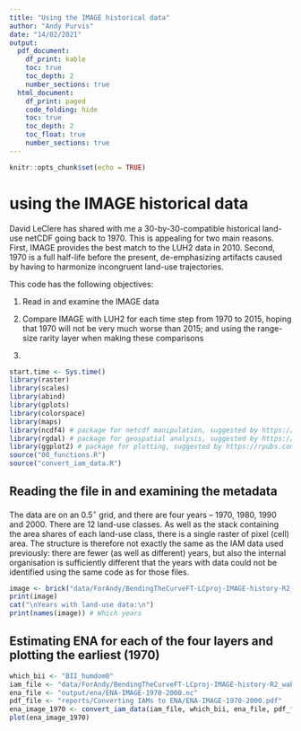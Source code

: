 ```yaml
---
title: "Using the IMAGE historical data"
author: "Andy Purvis"
date: "14/02/2021"
output:
  pdf_document:
    df_print: kable
    toc: true
    toc_depth: 2
    number_sections: true
  html_document: 
    df_print: paged
    code_folding: hide
    toc: true
    toc_depth: 2
    toc_float: true
    number_sections: true
---
```


```r
knitr::opts_chunk$set(echo = TRUE)
```

# using the IMAGE historical data

David LeClere has shared with me a 30-by-30-compatible historical land-use netCDF going back to 1970. This is appealing for two main reasons. First, IMAGE provides the best match to the LUH2 data in 2010. Second, 1970 is a full half-life before the present, de-emphasizing artifacts caused by having to harmonize incongruent land-use trajectories.

This code has the following objectives:

1. Read in and examine the IMAGE data

2. Compare IMAGE with LUH2 for each time step from 1970 to 2015, hoping that 1970 will not be very much worse than 2015; and using the range-size rarity layer when making these comparisons

3. 
```r
start.time <- Sys.time()
library(raster)
library(scales)
library(abind)
library(gplots)
library(colorspace)
library(maps)
library(ncdf4) # package for netcdf manipulation, suggested by https://rpubs.com/boyerag/297592
library(rgdal) # package for geospatial analysis, suggested by https://rpubs.com/boyerag/297592
library(ggplot2) # package for plotting, suggested by https://rpubs.com/boyerag/297592
source("00_functions.R")
source("convert_iam_data.R")
```

## Reading the file in and examining the metadata
The data are on an 0.5$^\circ$ grid, and there are four years -- 1970, 1980, 1990 and 2000. There are 12 land-use classes. As well as the stack containing the area shares of each land-use class, there is a single raster of pixel (cell) area. The structure is therefore not exactly the same as the IAM data used previously: there are fewer (as well as different) years, but also the internal organisation is sufficiently different that the years with data could not be identified using the same code as for those files.
```r
image <- brick("data/ForAndy/BendingTheCurveFT-LCproj-IMAGE-history-R2_wabn_31Jan2020_FinalMask.nc")
print(image)
cat("\nYears with land-use data:\n")
print(names(image)) # Which years
```

## Estimating ENA for each of the four layers and plotting the earliest (1970)

```r
which_bii <- "BII_humdom0"
iam_file <- "data/ForAndy/BendingTheCurveFT-LCproj-IMAGE-history-R2_wabn_31Jan2020_FinalMask.nc"
ena_file <- "output/ena/ENA-IMAGE-1970-2000.nc"
pdf_file <- "reports/Converting IAMs to ENA/ENA-IMAGE-1970-2000.pdf"
ena_image_1970 <- convert_iam_data(iam_file, which_bii, ena_file, pdf_file, yb=1970, ye=2000, ys=10)
plot(ena_image_1970)

```



